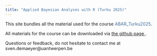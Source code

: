 ```yaml
---
title: "Applied Bayesian Analyses with R (Turku 2025)"
---
```


This site bundles all the material used for the course [ABAR_Turku2025]{style="color: #447099"}.

All materials for the course can be downloaded via <a href="https://github.com/Sdemaeyer2/ABAR_TURKU_2025" target="_blank">the github page </a>. 

Questions or feedback, do not hesitate to contact me at
sven.demaeyer@uantwerpen.be